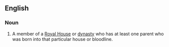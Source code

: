 ==English==
===Noun===

#A member of a [[Royal House]] or [[dynasty]] who has at least one parent who was born into that particular house or bloodline.